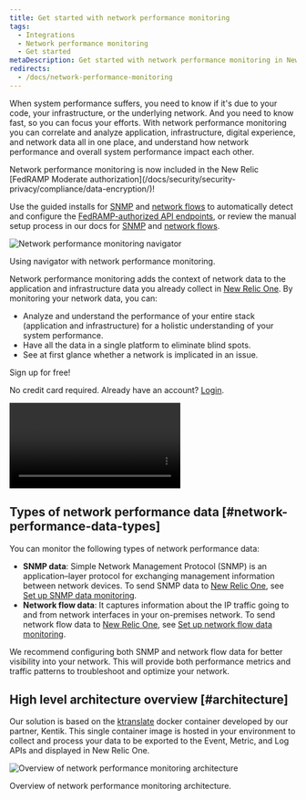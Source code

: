 ```yaml
---
title: Get started with network performance monitoring
tags:
  - Integrations
  - Network performance monitoring
  - Get started
metaDescription: Get started with network performance monitoring in New Relic One.
redirects:
  - /docs/network-performance-monitoring
---
```




When system performance suffers, you need to know if it's due to your code, your infrastructure, or the underlying network. And you need to know fast, so you can focus your efforts. With network performance monitoring you can correlate and analyze application, infrastructure, digital experience, and network data all in one place, and understand how network performance and overall system performance impact each other.

<Callout variant="tip">
  Network performance monitoring is now included in the New Relic [FedRAMP Moderate authorization](/docs/security/security-privacy/compliance/data-encryption/)!

  Use the guided installs for [SNMP](/docs/network-performance-monitoring/setup-performance-monitoring/snmp-performance-monitoring/#setup-snmp-monitoring) and [network flows](/docs/network-performance-monitoring/setup-performance-monitoring/network-flow-monitoring/#setup-network-flow-monitoring) to automatically detect and configure the [FedRAMP-authorized API endpoints](/docs/security/security-privacy/compliance/fedramp-compliant-endpoints/#data-ingest-apis), or review the manual setup process in our docs for [SNMP](/docs/network-performance-monitoring/setup-performance-monitoring/snmp-performance-monitoring/#manual-setup) and [network flows](/docs/network-performance-monitoring/setup-performance-monitoring/network-flow-monitoring/#manual-setup).
</Callout>

<img
  title="Network performance monitoring navigator"
  alt="Network performance monitoring navigator"
  src={overviewNavigator}
/>

<figcaption>
  Using navigator with network performance monitoring.
</figcaption>

Network performance monitoring adds the context of network data to the application and infrastructure data you already collect in [New Relic One](https://one.newrelic.com). By monitoring your network data, you can:

* Analyze and understand the performance of your entire stack (application and infrastructure) for a holistic understanding of your system performance.
* Have all the data in a single platform to eliminate blind spots.
* See at first glance whether a network is implicated in an issue.

<ButtonGroup>
  <ButtonLink
    role="button"
    to="https://newrelic.com/signup"
    variant="primary"
  >
    Sign up for free!
  </ButtonLink>
</ButtonGroup>

No credit card required. Already have an account? [Login](http://one.newrelic.com/).

<Video
  id="2GH8YrEv9YA"
  type="youtube"
/>

## Types of network performance data [#network-performance-data-types]

You can monitor the following types of network performance data:

* **SNMP data**: Simple Network Management Protocol (SNMP) is an application–layer protocol for exchanging management information between network devices. To send SNMP data to [New Relic One](https://one.newrelic.com), see [Set up SNMP data monitoring](/docs/network-performance-monitoring/setup-performance-monitoring/snmp-performance-monitoring).
* **Network flow data**: It captures information about the IP traffic going to and from network interfaces in your on-premises network. To send network flow data to [New Relic One](https://one.newrelic.com), see [Set up network flow data monitoring](/docs/network-performance-monitoring/setup-performance-monitoring/network-flow-monitoring).

<Callout variant="important">
  We recommend configuring both SNMP and network flow data for better visibility
  into your network. This will provide both performance metrics and traffic
  patterns to troubleshoot and optimize your network.
</Callout>

## High level architecture overview [#architecture]

Our solution is based on the [ktranslate](https://github.com/kentik/ktranslate) docker container developed by our partner, Kentik. This single container image is hosted in your environment to collect and process your data to be exported to the Event, Metric, and Log APIs and displayed in New Relic One.

<img
  title="Overview of network performance monitoring architecture"
  alt="Overview of network performance monitoring architecture"
  src={npmArchitecture}
/>

<figcaption>
  Overview of network performance monitoring architecture.
</figcaption>
